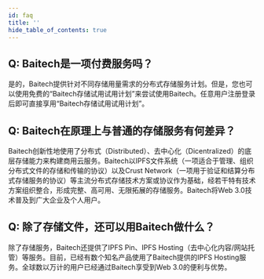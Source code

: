 ```yaml
---
id: faq
title: ''
hide_table_of_contents: true
---
```


## Q: Baitech是一项付费服务吗？

是的，Baitech提供针对不同存储用量需求的分布式存储服务计划。但是，您也可以使用免费的“Baitech存储试用试用计划”来尝试使用Baitech。任意用户注册登录后即可直接享用“Baitech存储试用试用计划”。

## Q: Baitech在原理上与普通的存储服务有何差异？

Baitech创新性地使用了分布式（Distributed）、去中心化（Dicentralized）的底层存储能力来构建商用云服务。Baitech以IPFS文件系统（一项适合于管理、组织分布式文件的存储和传输的协议）以及Crust Network（一项用于验证和结算分布式存储服务的协议）等主流分布式存储技术方案或协议作为基础，经若干特有技术方案组织整合，形成完整、高可用、无限拓展的存储服务。Baitech将Web 3.0技术普及到广大企业及个人用户。

## Q: 除了存储文件，还可以用Baitech做什么？

除了存储服务，Baitech还提供了IPFS Pin、IPFS Hosting（去中心化内容/网站托管）等服务。目前，已经有数个知名产品使用了Baitech提供的IPFS Hosting服务。全球数以万计的用户已经通过Baitech享受到Web 3.0的便利与优势。

